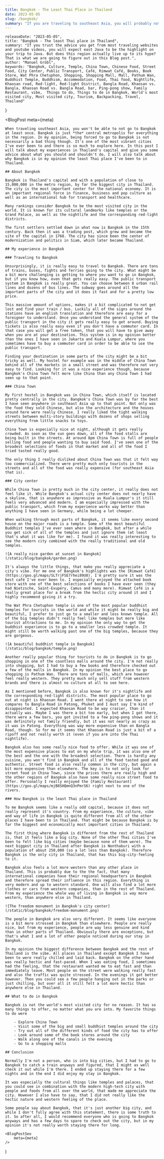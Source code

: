 ```yaml
---
title: Bangkok - The Least Thai Place in Thailand
date: 2023-05-05
slug: /bangkok/
summary: "If you are traveling to southeast Asia, you will probably not get around going to Bangkok. In my opinion that's not a bad thing though, because it's one of the most vibrant cities, I've ever been to and there is a lot to explore here. In this post I will talk about my experiences here and give you some advice about what you should and shouldn't do. I will also talk about why Bangkok is in my opinion the least Thai place I've been to in Thailand."
---
```



    releaseDate: "2023-05-05",
    title: "Bangkok - The least Thai place in Thailand",
    summary: "If you trust the advice you get from most traveling websites and youtube videos, you will expect east Java to be the highlight on your trip to Java. But does this region actually live up to its hype? That is what we are going to figure out in this Blog post.",
    author: "Manuel Gröbl",
    keywords: "Bangkok, Culture, Temple, China Town, Chinese Food, Street Food, City Center, Public Transport, Café, Rimwat Café, Books, Book Store, Wat Phra Chetuphon, Shopping, Shopping Mall, Mall, Pathum Wan, Buddhist Temple, Buddhism, Accommodation, Food, Thai food, Nightlife,  Khaosan road, Red-light, Red-light District, Bangla Road, Khaosan vs. Bangla, Khaosan Road vs. Bangla Road, bar, Ping-pong show, Family Restaurant, vibe,  Things to do, Things to do in Bangkok, World's most visited city, Most visited city, Tourism, Backpacking, Travel, Thailand"
}

<BlogPost 
    meta={meta}
>

    When traveling southeast Asia, you won't be able to not go to Bangkok at least once. Bangkok is just *the* central metropolis for everything in the region. In my opinion, being forced to go to Bangkok is not necessarily a bad thing though. It's one of the most vibrant cities I've ever been to and there is so much to explore here. In this post I will talk about my experiences in Thailand's capital and give you some advice about what you should and shouldn't do. I will also talk about why Bangkok is in my opinion the least Thai place I've been to in Thailand.

    ## About Bangkok

    Bangkok is Thailand's capital and with a population of close to 15,000,000 in the metro region, by far the biggest city in Thailand. The city is the most important center for the national economy. It is an important regional force in finance, business and pop culture as well as an international hub for transport and healthcare.

    Many rankings consider Bangkok to be the most visited city in the world. It is known for its cultural landmarks like temples or the Grand Palace, as well as the nightlife and the corresponding red-light districts.

    The first settlers settled down in what now is Bangkok in the 15th century. Back then it was a trading post, which grew and became the site of the capital in 1768. The city has since been the center of modernization and politics in Siam, which later became Thailand.

    ## My experience in Bangkok

    ### Traveling to Bangkok

    Unsurprisingly, it is really easy to travel to Bangkok. There are tons of trains, buses, fights and ferries going to the city. What might be a bit more challenging is getting to where you want to go in Bangkok, but if you know how, even that gets really easy. The public transport system in Bangkok is really great. You can choose between 8 urban rail lines and dozens of bus lines. The subway goes around all the important parts of the city and it does it fast and for a pretty low price.
    
    This massive amount of options, makes it a bit complicated to not get lost and find your train / bus. Luckily all of the signs around the stations have an english translation and therefore are easy for a foreigner to understand. Once you understand the general system of the public transport in the city it gets really easy to get around. Buying tickets is also really easy even if you don't have a commuter card. In that case you will get a free token, that you will have to give away when you are at your destination. This system is in my opinion better than the ones I have seen in Jakarta and Kuala Lumpur, where you sometimes have to buy a commuter card in order to be able to use the public transport.

    Finding your destination in some parts of the city might be a bit tricky as well. My hostel for example was in the middle of China Town behind all of the markets in a small street and was therefore not very easy to find. Looking for it was a nice experience though, because Bangkok's China Town felt more like China than any China Town I had seen up to that point.

    ### China Town

    My first hostel in Bangkok was in China Town, which itself is located pretty centrally in the city. Bangkok's China Town was by far the best I have seen anywhere in southeast Asia up to that point. Not only was the food they sold Chinese, but also the architecture and the houses around here were really Chinese. I really liked the tight walking streets between multi-story buildings with dozens of shops selling everything from little snacks to toys.

    China Town is especially nice at night, although it gets really crowded. As soon as the sun goes down, all of the food stalls are being built in the streets. At around 8pm China Town is full of people selling food and people wanting to buy said food. I've seen one of the broadest selections of foods in that market and all of the food I tried tasted really good.

    The only thing I really disliked about China Town was that it felt way too commercialized. There were pretty much only tourists in the streets and all of the food was really expensive (for southeast Asia that is).

    ### City center

    While China Town is pretty much in the city center, it really does not feel like it. While Bangkok's actual city center does not nearly have a skyline, that is anywhere as impressive as Kuala Lumpur's it still feels very advanced and modern. I am especially impressed with the public transport, which from my experience works way better than anything I have seen in Germany, while being a lot cheeper.

    When walking through most parts of Bangkok, it seems like every second house on the major roads is a temple. Some of the most beautiful Buddhist temples I've ever seen where in Bangkok, but after a while you get sick of all of the temples and just ignore them (at least that's what it was like for me). I found it was really interesting to see the modern city combined with the really traditional and old temples.

    ![A really nice garden at sunset in Bangkok](/static/blog/bangkok/garden.png)

    It's always the little things, that make you really appreciate a city's vibe. For me one of Bangkok's highlights was the [Rimwat Café](https://goo.gl/maps/SLTrjFSE7rhei89U8). I'm pretty sure it was the best café I've ever been to. I especially enjoyed the attached book store with one of the best selections of books I have ever seen (they had Nietzsche, Saint-Exupéry, Camus and many more). Rimwat Café is a really great place for a break from the hectic city around it and I highly recommend giving it a try.

    The Wat Phra Chetuphon temple is one of the most popular buddhist temples for tourists in the world and while it might be really big and beautiful, I prefer to just go to a smaller and less known temple. All of the big temples didn't really feel like temples but more like tourist attractions to me. In my opinion the only way to get the buddhist experience is to go to a smaller less crowded temple. It might still be worth walking past one of the big temples, because they are gorgeous.

    ![A beautiful buddhist temple in Bangkok](/static/blog/bangkok/temple.png)

    Another really popular thing for tourists to do in Bangkok is to go shopping in one of the countless malls around the city. I'm not really into shopping, but I had to buy a few books and therefore checked out a few of the malls in Bangkok. In my opinion the best place to go shopping is Pathum Wan. There are tons of malls, which are however feel really western. They pretty much only sell stuff from western brands and there is almost no culture at all to see here.

    As I mentioned before, Bangkok is also known for it's nightlife and the corresponding red-light districts. The most popular place to go out at night is Khaosan Road. I went there at night to see how it compares to Bangla Road in Patong, Phuket and I must say I'm kind of disappointed. I expected Khaosan Road to be way crazier, than it actually was. Maybe I was there a bit too early, but when I got there, there were a few bars, you got invited to a few ping-pong shows and it was definitely not family friendly, but it was not nearly as crazy as it was in Patong. Everything was way more expensive than on Bangla Road, though. So for me it seems that Khaosan Road is just a bit of a ripoff and not really worth it (even if you are into the Thai nightlife).

    Bangkok also has some really nice food to offer. While it was one of the most expensive places to eat on my whole trip, it was also one of the best and the one with the broadest selection. There is hardly any cuisine, you won't find in Bangkok and all of the food tasted good and authentic. Street food is also really common in the city, but again a bit more expensive than elsewhere. The key is to not only look for street food in China Town, since the prices there are really high and the other regions of Bangkok also have some really nice street food to offer. Personally I really enjoyed the [Family Restaurant](https://goo.gl/maps/mjB8SHQmnQ3nPmrS6) right next to one of the rivers.

    ### How Bangkok is the least Thai place in Thailand
   
    To me Bangkok seems like a really odd capital, because it does not really represent it's country. From my experience, the culture, vibe and way of life in Bangkok is quite different from all of the other places I have been to in Thailand. That might be because Bangkok is by far the biggest and economically most important cities in Thailand.

    The first thing where Bangkok is different from the rest of Thailand is, that it feels like a big city. None of the other Thai cities I've been to felt like big cities (maybe because none of them were). The next biggest city in Thailand after Bangkok is Nonthaburi with a population of about 250,000 (so a lot less than Bangkok). Therefore Bangkok is the only city in Thailand, that has this big-city-feeling to it.

    Bangkok also feels a lot more western than any other place in Thailand. This is probably due to the the fact, that many international companies have their regional headquarters in Bangkok and therefore spread their influence in this region. Everything is very modern and up to western standard. One will also find a lot more clothes or cars from western companies, than in the rest of Thailand. From my experience the whole way of living in Bangkok is way more western, than anywhere else in Thailand.

    ![The freedom monument in Bangkok's city center](/static/blog/bangkok/freedom-monument.png)

    The people in Bangkok are also very different. It seems like everyone is a bit more stressed in Bangkok than elsewhere. People are really nice, but from my experience, people are way less genuine and kind than in other parts of Thailand. Obviously there are exceptions, but that's what I and a lot of other people noticed during our stay in Bangkok.

    In my opinion the biggest difference between Bangkok and the rest of Thailand is the vibe. All places in Thailand except Bangkok I have been to were really chilled and laid back. Bangkok on the other hand was really hectic and fast-paced. When I was eating food, I sometimes had the feeling, that the restaurant wanted me to eat fast and than immediately leave. Most people on the street were walking really fast and also the traffic was quite stressed. In the evenings it got better however. Then you could see a few people hanging out in the parks or just chilling, but over all it still felt a lot more hectic than anywhere else in Thailand.

    ## What to do in Bangkok

    Bangkok is not the world's most visited city for no reason. It has so many things to offer, no matter what you are into. My favorite things to do were

        - Explore China Town
        - Visit some of the big and small buddhist temples around the city
        - Try out all of the different kinds of food the city has to offer
        - Look around some of the book stores around the city
        - Walk along one of the canals in the evening
        - Go to a shopping malls

    ## Conclusion

    Normally I'm not a person, who is into big cities, but I had to go to Bangkok to catch a train anyways and figured, that I might as well check it out while I'm there. I ended up staying there for a few nights and in the end I did enjoy my stay in Bangkok.

    It was especially the cultural things like temples and palaces, that you could see in combination with the modern high-tech city with people and foods from all over the world, that made me appreciate the city. However I also have to say, that I did not really like the hectic nature and western feeling of the place.

    Some people say about Bangkok, that it's just another big city, and while I don't fully agree with this statement, there is some truth to it. So after all, I would recommend everyone who is going to Bangkok anyways and has a few days to spare to check out the city, but in my opinion it's not really worth staying there for long.

</BlogPost>

    <BlogPostSeo 
        meta={meta}
    />
)